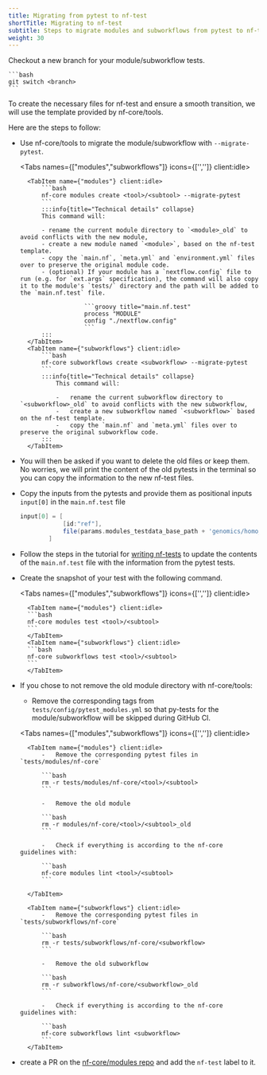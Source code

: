 ```yaml
---
title: Migrating from pytest to nf-test
shortTitle: Migrating to nf-test
subtitle: Steps to migrate modules and subworkflows from pytest to nf-test
weight: 30
---
```



Checkout a new branch for your module/subworkflow tests.

    ```bash
    git switch <branch>
    ```

To create the necessary files for nf-test and ensure a smooth transition, we will use the template provided by nf-core/tools.

Here are the steps to follow:

-   Use nf-core/tools to migrate the module/subworkflow with `--migrate-pytest`.

      <Tabs names={["modules","subworkflows"]} icons={['<i class="far fa-xs fa-code-commit me-2"></i>','<i class="far fa-code-fork fa-rotate-90 me-2"></i>']} client:idle>

          <TabItem name={"modules"} client:idle>
              ```bash
              nf-core modules create <tool>/<subtool> --migrate-pytest
              ```
              :::info{title="Technical details" collapse}
              This command will:

              - rename the current module directory to `<module>_old` to avoid conflicts with the new module,
              - create a new module named `<module>`, based on the nf-test template.
              - copy the `main.nf`, `meta.yml` and `environment.yml` files over to preserve the original module code.
              - (optional) If your module has a `nextflow.config` file to run (e.g. for `ext.args` specification), the command will also copy it to the module's `tests/` directory and the path will be added to the `main.nf.test` file.

                          ```groovy title="main.nf.test"
                          process "MODULE"
                          config "./nextflow.config"
                          ```
              :::
          </TabItem>
          <TabItem name={"subworkflows"} client:idle>
              ```bash
              nf-core subworkflows create <subworkflow> --migrate-pytest
              ```
              :::info{title="Technical details" collapse}
                  This command will:

                  -   rename the current subworkflow directory to `<subworkflow>_old` to avoid conflicts with the new subworkflow,
                  -   create a new subworkflow named `<subworkflow>` based on the nf-test template.
                  -   copy the `main.nf` and `meta.yml` files over to preserve the original subworkflow code.
              :::
          </TabItem>

      </Tabs>

-   You will then be asked if you want to delete the old files or keep them. No worries, we will print the content of the old pytests in the terminal so you can copy the information to the new nf-test files.

-   Copy the inputs from the pytests and provide them as positional inputs `input[0]` in the `main.nf.test` file

    ```groovy title="main.nf.test"
    input[0] = [
                [id:"ref"],
                file(params.modules_testdata_base_path + 'genomics/homo_sapiens/genome/genome.fasta.fai', checkIfExists: true)
            ]
    ```

-   Follow the steps in the tutorial for [writing nf-tests](/docs/tutorials/tests_and_test_data/nf-test_writing_tests) to update the contents of the `main.nf.test` file with the information from the pytest tests.

-   Create the snapshot of your test with the following command.

      <Tabs names={["modules","subworkflows"]} icons={['<i class="far fa-xs fa-code-commit me-2"></i>','<i class="far fa-code-fork  fa-rotate-90 me-2"></i>']} client:idle>

          <TabItem name={"modules"} client:idle>
          ```bash
          nf-core modules test <tool>/<subtool>
          ```
          </TabItem>
          <TabItem name={"subworkflows"} client:idle>
          ```bash
          nf-core subworkflows test <tool>/<subtool>
          ```
          </TabItem>

      </Tabs>

-   If you chose to not remove the old module directory with nf-core/tools:

    -   Remove the corresponding tags from `tests/config/pytest_modules.yml` so that py-tests for the module/subworkflow will be skipped during GitHub CI.

      <Tabs names={["modules","subworkflows"]} icons={['<i class="far fa-xs fa-code-commit me-2"></i>','<i class="far fa-code-fork  fa-rotate-90 me-2"></i>']} client:idle>

          <TabItem name={"modules"} client:idle>
              -   Remove the corresponding pytest files in `tests/modules/nf-core`

              ```bash
              rm -r tests/modules/nf-core/<tool>/<subtool>
              ```

              -   Remove the old module

              ```bash
              rm -r modules/nf-core/<tool>/<subtool>_old
              ```

              -   Check if everything is according to the nf-core guidelines with:

              ```bash
              nf-core modules lint <tool>/<subtool>
              ```

          </TabItem>

          <TabItem name={"subworkflows"} client:idle>
              -   Remove the corresponding pytest files in `tests/subworkflows/nf-core`

              ```bash
              rm -r tests/subworkflows/nf-core/<subworkflow>
              ```

              -   Remove the old subworkflow

              ```bash
              rm -r subworkflows/nf-core/<subworkflow>_old
              ```

              -   Check if everything is according to the nf-core guidelines with:

              ```bash
              nf-core subworkflows lint <subworkflow>
              ```
          </TabItem>

      </Tabs>

-   create a PR on the [nf-core/modules repo](https://github.com/nf-core/modules/) and add the `nf-test` label to it.
